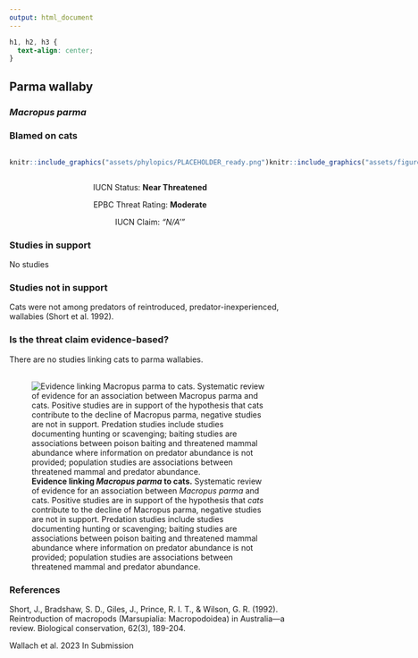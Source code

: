 ```yaml
---
output: html_document
---
```

```css
h1, h2, h3 {
  text-align: center;
}
```

## **Parma wallaby**
### *Macropus parma*
### Blamed on cats

:::: {style="display: flex;"}

::: {}
  ```r
  knitr::include_graphics("assets/phylopics/PLACEHOLDER_ready.png")
  ```
:::

::: {}

:::

::: {}
  ```r
  knitr::include_graphics("assets/figures/Map_Cat_Macropus parma.png")
  ```
:::

::::
<center>
IUCN Status: **Near Threatened**

EPBC Threat Rating: **Moderate**

IUCN Claim: *"N/A'"*

</center>

### Studies in support

No studies

### Studies not in support

Cats were not among predators of reintroduced, predator-inexperienced, wallabies (Short et al. 1992).

### Is the threat claim evidence-based?

There are no studies linking cats to parma wallabies.
<br>
<br>

![**Evidence linking *Macropus parma* to cats.** Systematic review of evidence for an association between *Macropus parma* and cats. Positive studies are in support of the hypothesis that *cats* contribute to the decline of Macropus parma, negative studies are not in support. Predation studies include studies documenting hunting or scavenging; baiting studies are associations between poison baiting and threatened mammal abundance where information on predator abundance is not provided; population studies are associations between threatened mammal and predator abundance.](assets/figures/Main_Evidence_Cat_Macropus parma.png)

### References

Short, J., Bradshaw, S. D., Giles, J., Prince, R. I. T., & Wilson, G. R. (1992). Reintroduction of macropods (Marsupialia: Macropodoidea) in Australia—a review. Biological conservation, 62(3), 189-204.

Wallach et al. 2023 In Submission

